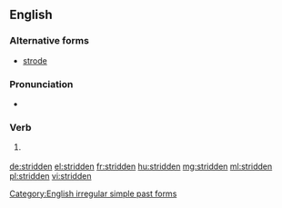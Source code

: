 ==English==

===Alternative forms===
* [[strode]] {{qualifier|US}}

===Pronunciation===
* {{IPA|/ˈstɹɪdən/|lang=en}}

===Verb===
{{head|en}}

# {{context|British|lang=en}} {{past participle of|stride|lang=en}}

[[Category:English irregular simple past forms]]

[[de:stridden]]
[[el:stridden]]
[[fr:stridden]]
[[hu:stridden]]
[[mg:stridden]]
[[ml:stridden]]
[[pl:stridden]]
[[vi:stridden]]
